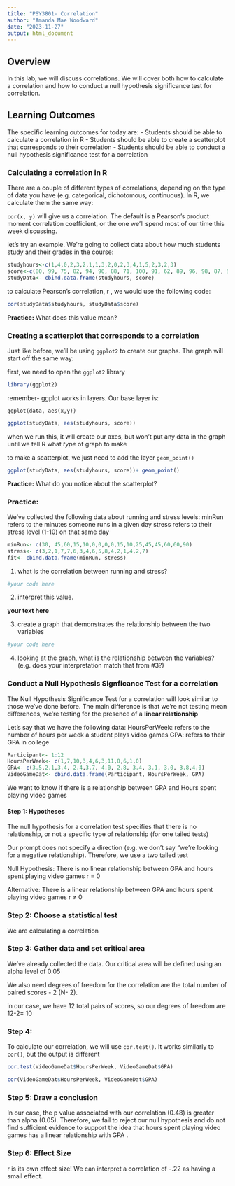 ```yaml
---
title: "PSY3801- Correlation"
author: "Amanda Mae Woodward"
date: "2023-11-27"
output: html_document
---
```


## Overview
In this lab, we will discuss correlations. We will cover both how to calculate a correlation and how to conduct a null hypothesis significance test for correlation. 

## Learning Outcomes
The specific learning outcomes for today are: 
- Students should be able to calculate a correlation in R 
- Students should be able to create a scatterplot that corresponds to their correlation 
- Students should be able to conduct a null hypothesis significance test for a correlation

### Calculating a correlation in R 
There are a couple of different types of correlations, depending on the type of data you have (e.g. categorical, dichotomous, continuous). In R, we calculate them the same way:

`cor(x, y)` will give us a correlation. The default is a Pearson's product moment correlation coefficient, or the one we'll spend most of our time this week discussing. 

let's try an example. We're going to collect data about how much students study and their grades in the course: 
```r
studyhours<-c(1,4,0,2,3,2,1,1,3,2,0,2,3,4,1,5,2,3,2,3)
score<-c(80, 99, 75, 82, 94, 90, 88, 71, 100, 91, 62, 89, 96, 98, 87, 99, 76, 79, 81, 87)
studyData<- cbind.data.frame(studyhours, score)
```

to calculate Pearson's correlation, r , we would use the following code: 
```r
cor(studyData$studyhours, studyData$score)
```
 
 **Practice:** What does this value mean?
 
### Creating a scatterplot that corresponds to a correlation

Just like before, we'll be using `ggplot2` to create our graphs. The graph will start off the same way: 

first, we need to open the `ggplot2` library
```r
library(ggplot2)
```

remember- ggplot works in layers. Our base layer is:

`ggplot(data, aes(x,y))`

```r
ggplot(studyData, aes(studyhours, score))
```
when we run this, it will create our axes, but won't put any data in the graph until we tell R what *type* of graph to make

to make a scatterplot, we just need to add the layer `geom_point()`
```r
ggplot(studyData, aes(studyhours, score))+ geom_point()
```

**Practice:** What do you notice about the scatterplot? 

### Practice: 

We've collected the following data about running and stress levels: 
minRun refers to the minutes someone runs in a given day
stress refers to their stress level (1-10) on that same day

```r
minRun<- c(30, 45,60,15,10,0,0,0,0,15,10,25,45,45,60,60,90)
stress<- c(3,2,1,7,7,6,3,4,6,5,8,4,2,1,4,2,7)
fit<- cbind.data.frame(minRun, stress)  
```

1) what is the correlation between running and stress?
```r
#your code here
```

2) interpret this value.

**your text here**

3) create a graph that demonstrates the relationship between the two variables

```r
#your code here
```

4) looking at the graph, what is the relationship between the variables? (e.g. does your interpretation match that from #3?)

### Conduct a Null Hypothesis Signficance Test for a correlation 
The Null Hypothesis Significance Test for a correlation will look similar to those we've done before. The main difference is that we're not testing mean differences, we're testing for the presence of a **linear relationship**

Let's say that we have the following data: 
HoursPerWeek: refers to the number of hours per week a student plays video games
GPA: refers to their GPA in college

```r
Participant<- 1:12
HoursPerWeek<- c(1,7,10,3,4,6,3,11,8,6,1,0)
GPA<- c(3.5,2.1,3.4, 2.4,3.7, 4.0, 2.8, 3.4, 3.1, 3.0, 3.8,4.0)
VideoGameDat<- cbind.data.frame(Participant, HoursPerWeek, GPA)
```

We want to know if there is a relationship between GPA and Hours spent playing video games

#### Step 1: Hypotheses 
The null hypothesis for a correlation test specifies that there is no relationship, or not a specific type of relationship (for one tailed tests)

Our prompt does not specify a direction (e.g. we don't say "we're looking for a negative relationship). Therefore, we use a two tailed test 

Null Hypothesis: There is no linear relationship between GPA and hours spent playing video games
r = 0

Alternative: There is a linear relationship between GPA and hours spent playing video games
r ≠ 0

### Step 2: Choose a statistical test
We are calculating a correlation 

### Step 3: Gather data and set critical area
We've already collected the data. Our critical area will be defined using an alpha level of 0.05

We also need degrees of freedom for the correlation are the total number of paired scores - 2 (N- 2). 

in our case, we have 12 total pairs of scores, so our degrees of freedom are 12-2= 10 

### Step 4: 
To calculate our correlation, we will use `cor.test()`. It works similarly to `cor()`, but the output is different

```r
cor.test(VideoGameDat$HoursPerWeek, VideoGameDat$GPA)
```

```r
cor(VideoGameDat$HoursPerWeek, VideoGameDat$GPA)
```

### Step 5: Draw a conclusion
In our case, the p value associated with our correlation (0.48) is greater than alpha (0.05). Therefore, we fail to reject our null hypothesis and do not find sufficient evidence to support the idea that hours spent playing video games has a linear relationship with GPA . 

### Step 6: Effect Size
r is its own effect size! We can interpret a correlation of -.22 as having a small effect. 
